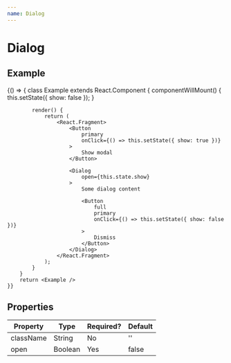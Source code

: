 ```yaml
---
name: Dialog
---
```


# Dialog


## Example

<Playground>
    {() => {
        class Example extends React.Component {
            componentWillMount() {
                this.setState({ show: false });
            }

            render() {
                return (
                    <React.Fragment>
                        <Button
                            primary
                            onClick={() => this.setState({ show: true })}
                        >
                            Show modal
                        </Button>

                        <Dialog
                            open={this.state.show}
                        >
                            Some dialog content

                            <Button
                                full
                                primary
                                onClick={() => this.setState({ show: false })}
                            >
                                Dismiss
                            </Button>
                        </Dialog>
                    </React.Fragment>
                );
            }
        }
        return <Example />
    }}
    
</Playground>

## Properties

| Property  | Type           | Required? | Default |
|-----------|----------------|-----------|---------|
|className  |String          |No         |''       |
|open       |Boolean         |Yes        |false    |